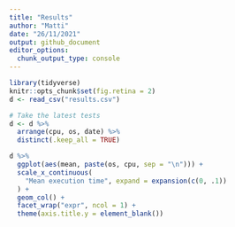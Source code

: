 ```yaml
---
title: "Results"
author: "Matti"
date: "26/11/2021"
output: github_document
editor_options: 
  chunk_output_type: console
---
```


```r
library(tidyverse)
knitr::opts_chunk$set(fig.retina = 2)
d <- read_csv("results.csv")

# Take the latest tests
d <- d %>% 
  arrange(cpu, os, date) %>% 
  distinct(.keep_all = TRUE)
```

```r
d %>% 
  ggplot(aes(mean, paste(os, cpu, sep = "\n"))) +
  scale_x_continuous(
    "Mean execution time", expand = expansion(c(0, .1))
  ) +
  geom_col() +
  facet_wrap("expr", ncol = 1) +
  theme(axis.title.y = element_blank())
```

